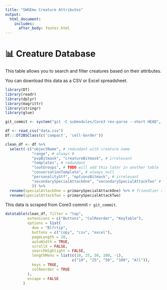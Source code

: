 ```yaml
---
title: "SWGEmu Creature Attributes"
output:
  html_document:
    includes:
      after_body: footer.html
---
```


# 📊 Creature Database

This table allows you to search and filter creatures based on their attributes.

You can download this data as a CSV or Excel spreadsheet.


```r
library(DT)
library(readr)
library(dplyr)
library(magrittr)
library(stringr)
library(glue)

git_commit <- system("git -C submodules/Core3 rev-parse --short HEAD", intern = TRUE)

df <- read_csv("data.csv")
DT:::DT2BSClass(c('compact', 'cell-border'))

clean_df <- df %>% 
  select(-c("objectName", # redundant with creature name
            "range", # always 0
            "pvpBitmask", "creatureBitmask", # irrelevant
            "templates", # redundant
            "lootGroups", # TODO will add this later in another table
            "conversationTemplate", # always null
            "personalityStf", "optionsBitmask", # irrelevant
            "secondarySpecialAttackOne", "secondarySpecialAttackTwo" # always the same as primary special attacks (I think these are just for the secondary weapon)
            )) %>%
  rename(specialAttackOne = primarySpecialAttackOne) %>% # friendlier renames
  rename(specialAttackTwo = primarySpecialAttackTwo)
```

This data is scraped from Core3 commit `r git_commit`.

```r
datatable(clean_df, filter = "top",
          extensions = c("Buttons", "ColReorder", "KeyTable"),
          options = list(
            dom = "Blfrtip",
            buttons = c("copy", "csv", "excel"),
            pageLength = 10,
            autoWidth = TRUE,
            scrollX = FALSE,
            searchHighlight = FALSE,
            lengthMenu = list(c(10, 25, 50, 100, -1),
                              c("10", "25", "50", "100", "All")),
            keys = TRUE,
            colReorder = TRUE
          ),
          escape = FALSE
        )
```

